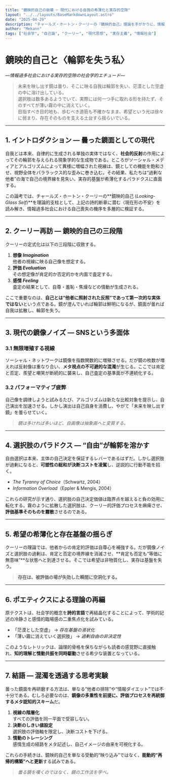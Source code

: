 ```yaml
---
title: "鏡映的自己の崩壊 ─ 現代における自我の希薄化と実存的空隙"
layout: "../../layouts/BaseMarkdownLayout.astro"
date: "2025-04-29"
description: "チャールズ・ホートン・クーリーの『鏡映的自己』理論を手がかりに、情報過多社会における自己像の曇りと、存在基盤の不安定化という現象を哲学的・社会学的視点から考察する。"
author: "Mekann"
tags: ["社会学", "自己論", "クーリー", "現代思想", "実存主義", "情報社会"]
---
```



# 鏡映的自己と〈輪郭を失う私〉  
*—情報過多社会における実存的空隙の社会学的エチュード—*

> 未来を映し出す鏡は曇り、そこに映る自我は輪郭を失い、茫漠とした空虚の中に溶け出している。  
> 選択肢は数多あるようでいて、実際には何一つ手に取れる形を持たず、そのすべてが薄い霧の中に消えていく。  
> 目指すべき目的地も、歩むべき道筋も不確かなまま、希望という光は徐々に弱まり、存在そのものを支える土台すら揺らいでいる。

---

## 1. イントロダクション ― 曇った鏡面としての現代

自我とは本来、自律的に生成される単独の実体ではなく、**社会的反射**の作用によってその輪郭を与えられる現象学的な生成物である。ところがソーシャル・メディアとアルゴリズムによって異様に増幅された視線は、鏡としての機能を飽和させ、視野全体をパララックス的な歪みに巻き込む。その結果、私たちは“過剰な他者”の海で自己の境界線を見失い、実存的基盤が希薄化するパラドクスに直面する。  

この論考では、チャールズ・ホートン・クーリーの**鏡映的自己 (*Looking-Glass Self*)**を理論的支柱として、上記の詩的断章に潜む〈現在形の不安〉を読み解き、情報過多社会における自己喪失の機序を多層的に検証する。

---

## 2. クーリー再訪 ― 鏡映的自己の三段階

クーリーの定式化は以下の三段階に収斂する。

1. **想像 *Imagination***  
   他者の視線に映る自己像を想定する。  
2. **評価 *Evaluation***  
   その想定像が肯定的か否定的かを内面で査定する。  
3. **感情 *Feeling***  
   査定の結果として、自尊・羞恥・焦燥などの情動が生成される。  

ここで重要なのは、**自己とは“他者に照射された反照”であって第一次的な実体ではない**という点である。鏡が澄んでいれば輪郭は鮮明になるが、鏡面が曇れば自我は拡散し、輪郭を失う。

---

## 3. 現代の鏡像ノイズ ― SNSという多面体

### 3.1 無限増殖する視線  
ソーシャル・ネットワークは鏡像を指数関数的に増殖させる。だが鏡の枚数が増えれば反射像は重なり合い、**メタ視点の不可避的な混濁**が生じる。ここでは肯定と否定、羨望と嘲笑が断続的に襲来し、自己査定の基準面が不連続化する。

### 3.2 パフォーマティブ疲弊  
自己像を調律しようと試みるたび、アルゴリズムは新たな比較対象を提示し、自己演出を加速させる。しかし演出は自己自身を消費し、やがて「未来を映し出す鏡」を曇らせていく。  

> *鏡は多ければ多いほど、自画像は抽象画へと変質する。*

---

## 4. 選択肢のパラドクス ― “自由”が輪郭を溶かす

自由選択は本来、主体の自己決定を保証するレバーであるはずだ。しかし選択肢が過剰になると、**可塑性の総和が決断コストを凌駕**し、逆説的に行動不能を招く。  

- *The Tyranny of Choice*（Schwartz, 2004）  
- *Information Overload*（Eppler & Mengis, 2004）

これらの研究が示す通り、選択肢の自己決定価値は臨界点を越えると負の効用に転化する。霧のように拡散した選択肢は、クーリー的評価プロセスを麻痺させ、**評価基準そのものを霧散**させるのである。

---

## 5. 希望の希薄化と存在基盤の揺らぎ

クーリーの理論では、他者からの肯定的評価は自尊心を補強する。だが鏡像ノイズと選択肢の過剰は、肯定と否定の境界線を消滅させ、**肯定も否定も“等価に無意味”**な状態へと到達させる。そこでは希望は非物質化し、実存は基盤を失う。

> **存在は、被評価の場が失効した瞬間に空洞化する。**

---

## 6. ポエティクスによる理論の再編

原テクストは、社会学的概念を**詩的言語**で再結晶化することによって、学術的記述の冷静さと感情的臨場感の二重焦点化を試みている。  
- 「茫漠とした空虚」 → *存在基盤の液状化*  
- 「薄い霧に消えていく選択肢」 → *過剰自由の非決定性*  

このようなレトリックは、論理的骨格を保ちながらも読者の感覚野に直接触れ、**知的理解と情動共振を同時駆動**させる希少な装置となっている。

---

## 7. 結語 ― 混濁を透過する思考実験

曇った鏡面を再研磨する方法は、単なる“他者の排除”や“情報ダイエット”では不十分である。むしろ必要なのは、**鏡像の多重性を前提に、評価プロセスを再統御するメタ認知的スキーム**だ。

1. **視線の階層化**  
   すべての評価を同一平面で受容しない。  
2. **決断のしきい値設定**  
   選択肢の評価軸を限定し、決断コストを下げる。  
3. **情動のトレーシング**  
   感情生成の経路をメタ記述し、自己イメージの由来を可視化する。

これらの手続きは、鏡映的自己を単なる受動的“映り込み”ではなく、**能動的“再帰的構築”へと更新**する試みである。  

> *曇る鏡を嘆くのではなく、鏡の工作法を学べ。*



